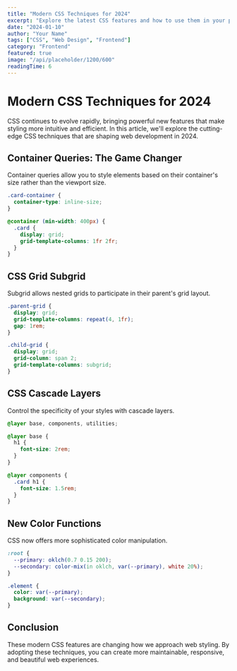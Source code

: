 ```yaml
---
title: "Modern CSS Techniques for 2024"
excerpt: "Explore the latest CSS features and how to use them in your projects."
date: "2024-01-10"
author: "Your Name"
tags: ["CSS", "Web Design", "Frontend"]
category: "Frontend"
featured: true
image: "/api/placeholder/1200/600"
readingTime: 6
---
```


# Modern CSS Techniques for 2024

CSS continues to evolve rapidly, bringing powerful new features that make styling more intuitive and efficient. In this article, we'll explore the cutting-edge CSS techniques that are shaping web development in 2024.

## Container Queries: The Game Changer

Container queries allow you to style elements based on their container's size rather than the viewport size.

```css
.card-container {
  container-type: inline-size;
}

@container (min-width: 400px) {
  .card {
    display: grid;
    grid-template-columns: 1fr 2fr;
  }
}
```

## CSS Grid Subgrid

Subgrid allows nested grids to participate in their parent's grid layout.

```css
.parent-grid {
  display: grid;
  grid-template-columns: repeat(4, 1fr);
  gap: 1rem;
}

.child-grid {
  display: grid;
  grid-column: span 2;
  grid-template-columns: subgrid;
}
```

## CSS Cascade Layers

Control the specificity of your styles with cascade layers.

```css
@layer base, components, utilities;

@layer base {
  h1 {
    font-size: 2rem;
  }
}

@layer components {
  .card h1 {
    font-size: 1.5rem;
  }
}
```

## New Color Functions

CSS now offers more sophisticated color manipulation.

```css
:root {
  --primary: oklch(0.7 0.15 200);
  --secondary: color-mix(in oklch, var(--primary), white 20%);
}

.element {
  color: var(--primary);
  background: var(--secondary);
}
```

## Conclusion

These modern CSS features are changing how we approach web styling. By adopting these techniques, you can create more maintainable, responsive, and beautiful web experiences.
